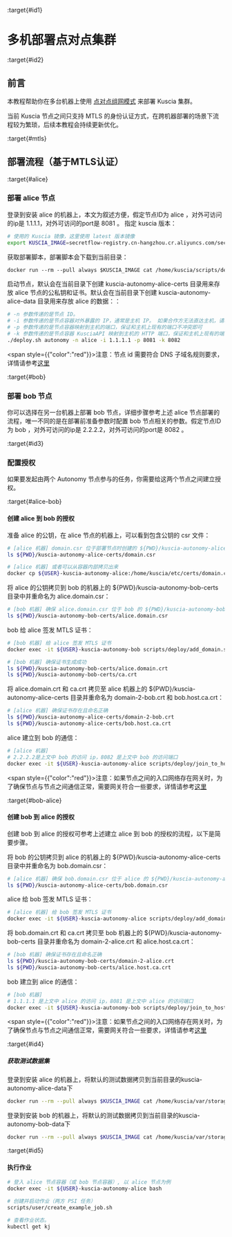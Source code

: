 :target{#id1}

# 多机部署点对点集群

:target{#id2}

## 前言

本教程帮助你在多台机器上使用 [点对点组网模式](../reference/architecture_cn.mdx#peer-to-peer) 来部署 Kuscia 集群。

当前 Kuscia 节点之间只支持 MTLS 的身份认证方式，在跨机器部署的场景下流程较为繁琐，后续本教程会持续更新优化。

:target{#mtls}

## 部署流程（基于MTLS认证）

:target{#alice}

### 部署 alice 节点

登录到安装 alice 的机器上，本文为叙述方便，假定节点ID为 alice ，对外可访问的ip是 1.1.1.1，对外可访问的port是 8081 。
指定 kuscia 版本：

```bash
# 使用的 Kuscia 镜像，这里使用 latest 版本镜像
export KUSCIA_IMAGE=secretflow-registry.cn-hangzhou.cr.aliyuncs.com/secretflow/kuscia
```

获取部署脚本，部署脚本会下载到当前目录：

```default
docker run --rm --pull always $KUSCIA_IMAGE cat /home/kuscia/scripts/deploy/deploy.sh > deploy.sh && chmod u+x deploy.sh
```

启动节点，默认会在当前目录下创建 kuscia-autonomy-alice-certs 目录用来存放 alice 节点的公私钥和证书。默认会在当前目录下创建 kuscia-autonomy-alice-data 目录用来存放 alice 的数据：：

```bash
# -n 参数传递的是节点 ID。
# -i 参数传递的是节点容器对外暴露的 IP，通常是主机 IP。 如果合作方无法直达主机，请填写网关映射的IP。
# -p 参数传递的是节点容器映射到主机的端口，保证和主机上现有的端口不冲突即可
# -k 参数传递的是节点容器 KusciaAPI 映射到主机的 HTTP 端口，保证和主机上现有的端口不冲突即可
./deploy.sh autonomy -n alice -i 1.1.1.1 -p 8081 -k 8082
```

<span style={{"color":"red"}}>注意：节点 id 需要符合 DNS 子域名规则要求，详情请参考[这里](https://kubernetes.io/zh-cn/docs/concepts/overview/working-with-objects/names/#dns-subdomain-names)</span>

:target{#bob}

### 部署 bob 节点

你可以选择在另一台机器上部署 bob 节点，详细步骤参考上述 alice 节点部署的流程，唯一不同的是在部署前准备参数时配置 bob 节点相关的参数。假定节点ID为 bob ，对外可访问的ip是 2.2.2.2，对外可访问的port是 8082 。

:target{#id3}

### 配置授权

如果要发起由两个 Autonomy 节点参与的任务，你需要给这两个节点之间建立授权。

:target{#alice-bob}

#### 创建 alice 到 bob 的授权

准备 alice 的公钥，在 alice 节点的机器上，可以看到包含公钥的 csr 文件：

```bash
# [alice 机器] domain.csr 位于部署节点时创建的 ${PWD}/kuscia-autonomy-alice-certs 目录中，默认为以下路径
ls ${PWD}/kuscia-autonomy-alice-certs/domain.csr

# [alice 机器] 或者可以从容器内部拷贝出来
docker cp ${USER}-kuscia-autonomy-alice:/home/kuscia/etc/certs/domain.csr .
```

将 alice 的公钥拷贝到 bob 的机器上的 $\{PWD}/kuscia-autonomy-bob-certs 目录中并重命名为 alice.domain.csr：

```bash
# [bob 机器] 确保 alice.domain.csr 位于 bob 的 ${PWD}/kuscia-autonomy-bob-certs 目录中
ls ${PWD}/kuscia-autonomy-bob-certs/alice.domain.csr
```

bob 给 alice 签发 MTLS 证书：

```bash
# [bob 机器] 给 alice 签发 MTLS 证书
docker exec -it ${USER}-kuscia-autonomy-bob scripts/deploy/add_domain.sh alice ${USER}-kuscia-autonomy-bob p2p

# [bob 机器] 确保证书生成成功
ls ${PWD}/kuscia-autonomy-bob-certs/alice.domain.crt
ls ${PWD}/kuscia-autonomy-bob-certs/ca.crt
```

将 alice.domain.crt 和 ca.crt 拷贝至 alice 机器上的 $\{PWD}/kuscia-autonomy-alice-certs 目录并重命名为 domain-2-bob.crt 和 bob.host.ca.crt：

```bash
# [alice 机器] 确保证书存在且命名正确
ls ${PWD}/kuscia-autonomy-alice-certs/domain-2-bob.crt
ls ${PWD}/kuscia-autonomy-alice-certs/bob.host.ca.crt
```

alice 建立到 bob 的通信：

```bash
# [alice 机器] 
# 2.2.2.2是上文中 bob 的访问 ip，8082 是上文中 bob 的访问端口
docker exec -it ${USER}-kuscia-autonomy-alice scripts/deploy/join_to_host.sh alice bob 2.2.2.2:8082
```

<span style={{"color":"red"}}>注意：如果节点之间的入口网络存在网关时，为了确保节点与节点之间通信正常，需要网关符合一些要求，详情请参考[<span>这里</span>](networkrequirements.mdx)</span>

:target{#bob-alice}

#### 创建 bob 到 alice 的授权

创建 bob 到 alice 的授权可参考上述建立 alice 到 bob 的授权的流程，以下是简要步骤。

将 bob 的公钥拷贝到 alice 的机器上的 $\{PWD}/kuscia-autonomy-alice-certs 目录中并重命名为 bob.domain.csr：

```bash
# [alice 机器] 确保 bob.domain.csr 位于 alice 的 ${PWD}/kuscia-autonomy-alice-certs 目录中
ls ${PWD}/kuscia-autonomy-alice-certs/bob.domain.csr
```

alice 给 bob 签发 MTLS 证书：

```bash
# [alice 机器] 给 bob 签发 MTLS 证书
docker exec -it ${USER}-kuscia-autonomy-alice scripts/deploy/add_domain.sh bob ${USER}-kuscia-autonomy-alice p2p
```

将 bob.domain.crt 和 ca.crt 拷贝至 bob 机器上的 $\{PWD}/kuscia-autonomy-bob-certs 目录并重命名为 domain-2-alice.crt 和 alice.host.ca.crt：

```bash
# [bob 机器] 确保证书存在且命名正确
ls ${PWD}/kuscia-autonomy-bob-certs/domain-2-alice.crt
ls ${PWD}/kuscia-autonomy-bob-certs/alice.host.ca.crt
```

bob 建立到 alice 的通信：

```bash
# [bob 机器] 
# 1.1.1.1 是上文中 alice 的访问 ip，8081 是上文中 alice 的访问端口
docker exec -it ${USER}-kuscia-autonomy-bob scripts/deploy/join_to_host.sh bob alice 1.1.1.1:8081
```

<span style={{"color":"red"}}>注意：如果节点之间的入口网络存在网关时，为了确保节点与节点之间通信正常，需要网关符合一些要求，详情请参考[<span>这里</span>](networkrequirements.mdx)</span>

:target{#id4}

##### 获取测试数据集

登录到安装 alice 的机器上，将默认的测试数据拷贝到当前目录的kuscia-autonomy-alice-data下

```bash
docker run --rm --pull always $KUSCIA_IMAGE cat /home/kuscia/var/storage/data/alice.csv > kuscia-autonomy-alice-data/alice.csv
```

登录到安装 bob 的机器上，将默认的测试数据拷贝到当前目录的kuscia-autonomy-bob-data下

```bash
docker run --rm --pull always $KUSCIA_IMAGE cat /home/kuscia/var/storage/data/bob.csv > kuscia-autonomy-bob-data/bob.csv
```

:target{#id5}

#### 执行作业

```bash
# 登入 alice 节点容器（或 bob 节点容器）, 以 alice 节点为例
docker exec -it ${USER}-kuscia-autonomy-alice bash

# 创建并启动作业（两方 PSI 任务）
scripts/user/create_example_job.sh

# 查看作业状态。
kubectl get kj
```
